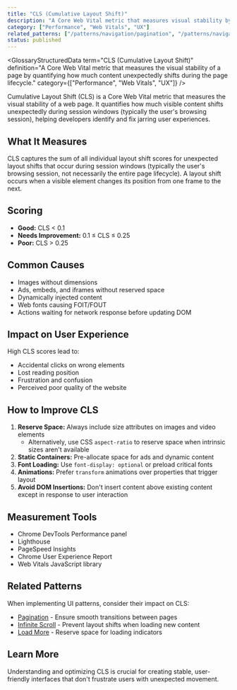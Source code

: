 ```yaml
---
title: "CLS (Cumulative Layout Shift)"
description: "A Core Web Vital metric that measures visual stability by quantifying unexpected layout shifts during page load"
category: ["Performance", "Web Vitals", "UX"]
related_patterns: ["/patterns/navigation/pagination", "/patterns/navigation/infinite-scroll"]
status: published
---
```



<GlossaryStructuredData
  term="CLS (Cumulative Layout Shift)"
  definition="A Core Web Vital metric that measures the visual stability of a page by quantifying how much content unexpectedly shifts during the page lifecycle."
  category={["Performance", "Web Vitals", "UX"]}
/>

Cumulative Layout Shift (CLS) is a Core Web Vital metric that measures the visual stability of a web page. It quantifies how much visible content shifts unexpectedly during session windows (typically the user's browsing session), helping developers identify and fix jarring user experiences.

## What It Measures

CLS captures the sum of all individual layout shift scores for unexpected layout shifts that occur during session windows (typically the user's browsing session, not necessarily the entire page lifecycle). A layout shift occurs when a visible element changes its position from one frame to the next.

## Scoring

- **Good:** CLS < 0.1
- **Needs Improvement:** 0.1 ≤ CLS ≤ 0.25
- **Poor:** CLS > 0.25

## Common Causes

- Images without dimensions
- Ads, embeds, and iframes without reserved space
- Dynamically injected content
- Web fonts causing FOIT/FOUT
- Actions waiting for network response before updating DOM

## Impact on User Experience

High CLS scores lead to:
- Accidental clicks on wrong elements
- Lost reading position
- Frustration and confusion
- Perceived poor quality of the website

## How to Improve CLS

1. **Reserve Space:** Always include size attributes on images and video elements
   - Alternatively, use CSS `aspect-ratio` to reserve space when intrinsic sizes aren't available
2. **Static Containers:** Pre-allocate space for ads and dynamic content
3. **Font Loading:** Use `font-display: optional` or preload critical fonts
4. **Animations:** Prefer `transform` animations over properties that trigger layout
5. **Avoid DOM Insertions:** Don't insert content above existing content except in response to user interaction

## Measurement Tools

- Chrome DevTools Performance panel
- Lighthouse
- PageSpeed Insights
- Chrome User Experience Report
- Web Vitals JavaScript library

## Related Patterns

When implementing UI patterns, consider their impact on CLS:
- [Pagination](/patterns/navigation/pagination) - Ensure smooth transitions between pages
- [Infinite Scroll](/patterns/navigation/infinite-scroll) - Prevent layout shifts when loading new content
- [Load More](/patterns/navigation/load-more) - Reserve space for loading indicators

## Learn More

Understanding and optimizing CLS is crucial for creating stable, user-friendly interfaces that don't frustrate users with unexpected movement.
